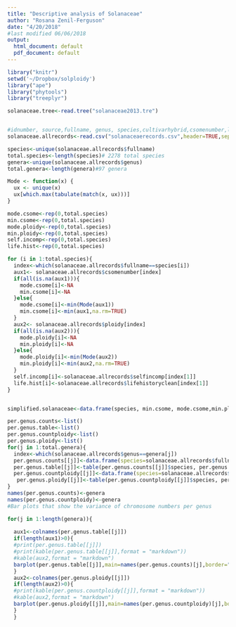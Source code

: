 ```yaml
---
title: "Descriptive analysis of Solanaceae"
author: "Rosana Zenil-Ferguson"
date: "4/20/2018"
#last modified 06/06/2018
output:
  html_document: default
  pdf_document: default
---
```

```r
library("knitr")
setwd('~/Dropbox/solploidy')
library("ape")
library("phytools")
library("treeplyr")

solanaceae.tree<-read.tree("solanaceae2013.tre")


#idnumber, source,fullname, genus, species,cultivarhybrid,csomenumber,lifehistoryclean, ploidy #selfincomp, ploidybyZF
solanaceae.allrecords<-read.csv("solanaceaerecords.csv",header=TRUE,sep=",", stringsAsFactors=FALSE, na.strings="")

species<-unique(solanaceae.allrecords$fullname)
total.species<-length(species)# 2278 total species
genera<-unique(solanaceae.allrecords$genus)
total.genera<-length(genera)#97 genera

Mode <- function(x) {
  ux <- unique(x)
  ux[which.max(tabulate(match(x, ux)))]
}

mode.csome<-rep(0,total.species)
min.csome<-rep(0,total.species)
mode.ploidy<-rep(0,total.species)
min.ploidy<-rep(0,total.species)
self.incomp<-rep(0,total.species)
life.hist<-rep(0,total.species)

for (i in 1:total.species){
  index<-which(solanaceae.allrecords$fullname==species[i])
  aux1<- solanaceae.allrecords$csomenumber[index]
  if(all(is.na(aux1))){
    mode.csome[i]<-NA
    min.csome[i]<-NA
  }else{
    mode.csome[i]<-min(Mode(aux1))
    min.csome[i]<-min(aux1,na.rm=TRUE)
  }
  aux2<- solanaceae.allrecords$ploidy[index]
  if(all(is.na(aux2))){
    mode.ploidy[i]<-NA
    min.ploidy[i]<-NA
  }else{
    mode.ploidy[i]<-min(Mode(aux2))
    min.ploidy[i]<-min(aux2,na.rm=TRUE)
  }
  self.incomp[i]<-solanaceae.allrecords$selfincomp[index[1]]
  life.hist[i]<-solanaceae.allrecords$lifehistoryclean[index[1]]
}


simplified.solanaceae<-data.frame(species, min.csome, mode.csome,min.ploidy,mode.ploidy,self.incomp, life.hist)

per.genus.counts<-list()
per.genus.table<-list()
per.genus.countploidy<-list()
per.genus.ploidy<-list()
for(j in 1:total.genera){
  index<-which(solanaceae.allrecords$genus==genera[j])
  per.genus.counts[[j]]<-data.frame(species=solanaceae.allrecords$fullname[index], csome.number=solanaceae.allrecords$csomenumber[index])
  per.genus.table[[j]]<-table(per.genus.counts[[j]]$species, per.genus.counts[[j]]$csome.number)
  per.genus.countploidy[[j]]<-data.frame(species=solanaceae.allrecords$fullname[index], ploidy=solanaceae.allrecords$ploidy[index])
   per.genus.ploidy[[j]]<-table(per.genus.countploidy[[j]]$species, per.genus.countploidy[[j]]$ploidy)
}
names(per.genus.counts)<-genera
names(per.genus.countploidy)<-genera
#Bar plots that show the variance of chromosome numbers per genus

for(j in 1:length(genera)){
  
  aux1<-colnames(per.genus.table[[j]])
  if(length(aux1)>0){
  #print(per.genus.table[[j]])
  #print(kable(per.genus.table[[j]],format = "markdown"))
  #kable(aux2,format = "markdown")
  barplot(per.genus.table[[j]],main=names(per.genus.counts)[j],border="white")
  }
  aux2<-colnames(per.genus.ploidy[[j]])
  if(length(aux2)>0){
  #print(kable(per.genus.countploidy[[j]],format = "markdown"))
  #kable(aux2,format = "markdown")
  barplot(per.genus.ploidy[[j]],main=names(per.genus.countploidy)[j],border="white")
  }
  }







```
